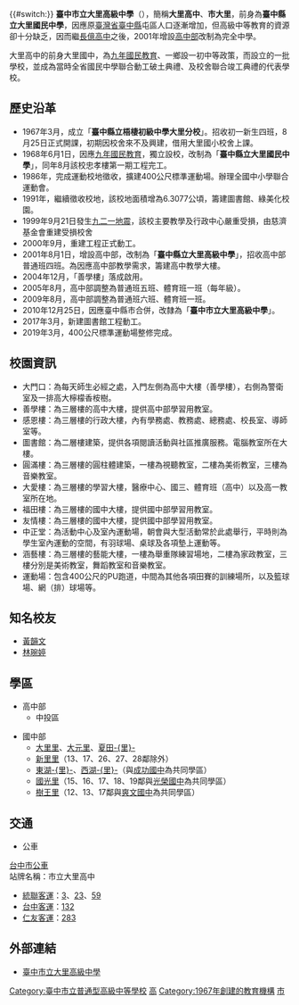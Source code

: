 {{#switch:}}{{主條目消歧義|關於舊稱「國立大里高級中學」的學校，請見[[興大附中|興大附中]]。關於臺北市的大理高中，請見[[臺北市立大理高級中學|臺北市立大理高級中學]]}}
{{Infobox School
| name = 臺中市立大里高級中學
| other_name = Taichung Municipal <br>Dali Senior High School
| image = [[File:台中市立大里高中.jpg|300px]]
| pushpin_map = Taiwan Taichung
| logo = [[File:TCDSH.gif|150px]]
| type = [[普通型高級中等學校|普通型高級中等學校]]、完全中學
| religion = 
| affiliation = [[臺中市教育局|臺中市教育局]]
| established = 1967年 臺中縣立梧棲初級中學大里分校
| college = 
| district = {{ROCTW}}[[臺中市|臺中市]][[大里區|大里區]]
| president = 廖敏樂
| principal = 
| dean = 
| director = 
| staff = 14人
| faculty = 96人
| grades = 高一至高三<br>國一至國三
| gender = 男女兼收
| students = 1,259人<br>高中部762人<br>（男359人、女403人）<br>國中部497人
| classes = 高中部21班<br>國中部18班
| class = 
| area = 
| motto = 
| mascot = 
| colors = 灰色
| magazine = 
| sc = 
| cs = 
| house = 
| athletics = 
| conference = 
| free_label = 
| free_text = 
| address = 412 [[臺中市|臺中市]][[大里區|大里區]]國中路365號
| tel = 04-2406-7870
| fax = 04-2406-7041
| mail = 
| website = http://www.dlsh.tc.edu.tw/
}}
'''臺中市立大里高級中學'''（{{lang-en|Taichung Municipal Dali Senior High School}}），簡稱'''大里高中'''、'''市大里'''，前身為'''臺中縣立大里國民中學'''，因應原[[臺灣省|臺灣省]][[臺中縣|臺中縣]]屯區人口逐漸增加，但高級中等教育的資源卻十分缺乏，因而繼[[臺中市立長億高級中學|長億高中]]之後，2001年增設[[高級中學|高中部]]改制為完全中學。

大里高中的前身大里國中，為[[九年國民教育|九年國民教育]]、一鄉設一初中等政策，而設立的一批學校，並成為當時全省國民中學聯合動工破土典禮、及校舍聯合竣工典禮的代表學校。

== 歷史沿革 ==
*1967年3月，成立「'''臺中縣立梧棲初級中學大里分校'''」。招收初一新生四班，8月25日正式開課，初期因校舍來不及興建，借用大里國小校舍上課。
*1968年6月1日，因應[[九年國民教育|九年國民教育]]，獨立設校，改制為「'''臺中縣立大里國民中學'''」，同年8月該校忠孝樓第一期工程完工。
*1986年，完成運動校地徵收，擴建400公尺標準運動場。辦理全國中小學聯合運動會。
*1991年，繼續徵收校地，該校地面積增為6.3077公頃，籌建圖書館、綠美化校園。
*1999年9月21日發生[[九二一地震|九二一地震]]，該校主要教學及行政中心嚴重受損，由慈濟基金會重建受損校舍
*2000年9月，重建工程正式動工。
*2001年8月1日，增設高中部，改制為「'''臺中縣立大里高級中學'''」，招收高中部普通班四班。為因應高中部教學需求，籌建高中教學大樓。
*2004年12月，「善學樓」落成啟用。
*2005年8月，高中部調整為普通班五班、體育班一班（每年級）。
*2009年8月，高中部調整為普通班六班、體育班一班。
*2010年12月25日，因應臺中縣市合併，改隸為「'''臺中市立大里高級中學'''」。
*2017年3月，新建圖書館工程動工。
*2019年3月，400公尺標準運動場整修完成。

== 校園資訊 ==
{{Unreferenced|time=2020-05-12T12:27:28+00:00}}
*大門口：為每天師生必經之處，入門左側為高中大樓（善學樓），右側為警衛室及一排高大檸檬香桉樹。
*善學樓：為三層樓的高中大樓，提供高中部學習用教室。
*感恩樓：為三層樓的行政大樓，內有學務處、教務處、總務處、校長室、導師室等。
*圖書館：為二層樓建築，提供各項閱讀活動與社區推廣服務。電腦教室所在大樓。
*圓滿樓：為三層樓的圓柱體建築，一樓為視聽教室，二樓為美術教室，三樓為音樂教室。
*大愛樓：為三層樓的學習大樓，醫療中心、國三、體育班（高中）以及高一教室所在地。
*福田樓：為三層樓的國中大樓，提供國中部學習用教室。
*友情樓：為三層樓的國中大樓，提供國中部學習用教室。
*中正堂：為活動中心及室內運動場，朝會與大型活動常於此處舉行，平時則為學生室內運動的空間，有羽球場、桌球及各項墊上運動等。
*涵藝樓：為三層樓的藝能大樓，一樓為舉重隊練習場地，二樓為家政教室，三樓分別是美術教室，舞蹈教室和音樂教室。
*運動場：包含400公尺的PU跑道，中間為其他各項田賽的訓練場所，以及籃球場、網（排）球場等。

== 知名校友 ==
*[[黃韻文|黃韻文]]
*[[林琬婷|林琬婷]]

== 學區 ==
*高中部
**中投區

*國中部
**[[大里里_(臺中市)|大里里]]、[[大元里|大元里]]、[[夏田里|夏田-{里}-]]
**[[新里里|新里里]]（13、17、26、27、28鄰除外）
**[[東湖里|東湖-{里}-]]、[[西湖里|西湖-{里}-]]（與[[臺中市立成功國民中學|成功國中]]為共同學區）
**[[國光里|國光里]]（15、16、17、18、19鄰與[[臺中市立光榮國民中學|光榮國中]]為共同學區）
**[[樹王里|樹王里]]（12、13、17鄰與[[臺中市立爽文國民中學|爽文國中]]為共同學區）

== 交通 ==
*公車
;[[台中市公車|台中市公車]]
;站牌名稱：市立大里高中
*[[統聯客運|統聯客運]]：[[台中市公車3路|3]]、[[台中市公車23路|23]]、[[台中市公車59路|59]]
*[[台中客運|台中客運]]：[[台中市公車132路|132]]
*[[仁友客運|仁友客運]]：[[台中市公車283路|283]]

== 外部連結 ==
*[http://www.dlsh.tc.edu.tw/ 臺中市立大里高級中學] {{Wayback|url=http://www.dlsh.tc.edu.tw/ |date=20151108054750 }}

{{Super Nine策略聯盟}}
{{臺中市高級中等學校}}

[[Category:臺中市立普通型高級中等學校|Category:臺中市立普通型高級中等學校]]
[[Category:大里區學校|高]]
[[Category:1967年創建的教育機構|Category:1967年創建的教育機構]]
[[Category:臺中市完全中學|市]]